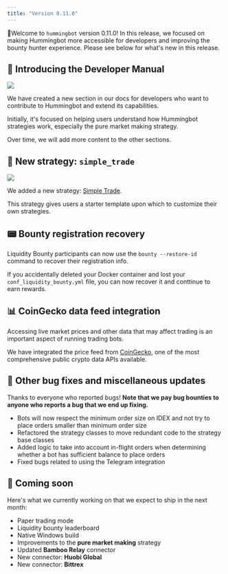 ```yaml
---
title: "Version 0.11.0"
---
```


🚀Welcome to `hummingbot` version 0.11.0! In this release, we focused on making Hummingbot more accessible for developers and improving the bounty hunter experience. Please see below for what's new in this release.

## 📝 Introducing the Developer Manual

![](/assets/img/developer-manual.png)

We have created a new section in our docs for developers who want to contribute to Hummingbot and extend its capabilities.

Initially, it's focused on helping users understand how Hummingbot strategies work, especially the pure market making strategy.

Over time, we will add more content to the other sections.

## 🤖 New strategy: `simple_trade`

![](/assets/img/simple_trade.png)

We added a new strategy: [Simple Trade](https://docs.hummingbot.io/developers/tutorial/simple-trade/).

This strategy gives users a starter template upon which to customize their own strategies.

## 📟 Bounty registration recovery

Liquidity Bounty participants can now use the `bounty --restore-id` command to recover their registration info.

If you accidentally deleted your Docker container and lost your `conf_liquidity_bounty.yml` file, you can now recover it and conttinue to earn rewards.

## 📊 CoinGecko data feed integration

Accessing live market prices and other data that may affect trading is an important aspect of running trading bots.

We have integrated the price feed from [CoinGecko](https://www.coingecko.com/en), one of the most comprehensive public crypto data APIs available.

## 🐞 Other bug fixes and miscellaneous updates

Thanks to everyone who reported bugs! **Note that we pay bug bounties to anyone who reports a bug that we end up fixing.**

- Bots will now respect the minimum order size on IDEX and not try to place orders smaller than minimum order size
- Refactored the strategy classes to move redundant code to the strategy base classes
- Added logic to take into account in-flight orders when determining whether a bot has sufficient balance to place orders
- Fixed bugs related to using the Telegram integration

## 🚀 Coming soon

Here's what we currently working on that we expect to ship in the next month:

- Paper trading mode
- Liquidity bounty leaderboard
- Native Windows build
- Improvements to the **pure market making** strategy
- Updated **Bamboo Relay** connector
- New connector: **Huobi Global**
- New connector: **Bittrex**
